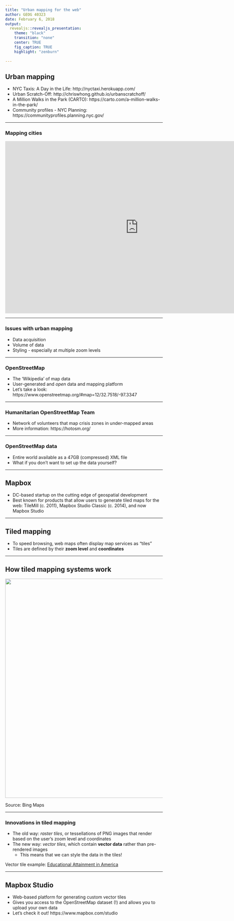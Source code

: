 ```yaml
---
title: "Urban mapping for the web"
author: GEOG 40323
date: February 6, 2018
output: 
  revealjs::revealjs_presentation: 
    theme: "black"
    transition: "none"
    center: TRUE
    fig_caption: TRUE
    highlight: "zenburn"
    
---
```


## Urban mapping

* NYC Taxis: A Day in the Life: http://nyctaxi.herokuapp.com/
* Urban Scratch-Off: http://chriswhong.github.io/urbanscratchoff/
* A Million Walks in the Park (CARTO): https://carto.com/a-million-walks-in-the-park/
* Community profiles - NYC Planning: https://communityprofiles.planning.nyc.gov/

---

### Mapping cities

<iframe src="http://urbanstudies.tcu.edu/wp-content/themes/TCU/map/" height = "550" width = "850" frameborder = "0" scrolling = "no"></iframe>

---

### Issues with urban mapping

* Data acquisition
* Volume of data
* Styling - especially at multiple zoom levels

---

### OpenStreetMap

* The 'Wikipedia' of map data
* User-generated and _open_ data and mapping platform
* Let's take a look: https://www.openstreetmap.org/#map=12/32.7518/-97.3347

---

### Humanitarian OpenStreetMap Team

* Network of volunteers that map crisis zones in under-mapped areas
* More information: https://hotosm.org/

---

### OpenStreetMap data

* Entire world available as a 47GB (compressed) XML file
* What if you don't want to set up the data yourself?  

---

## Mapbox

* DC-based startup on the cutting edge of geospatial development
* Best known for products that allow users to generate tiled maps for the web: TileMill (c. 2011), Mapbox Studio Classic (c. 2014), and now Mapbox Studio

---

## Tiled mapping

* To speed browsing, web maps often display map services as "tiles"
* Tiles are defined by their **zoom level** and **coordinates**

---

## How tiled mapping systems work

<img src=img/tiled-mapping.png style="width: 700px" />

<span class="footnote">Source: Bing Maps</span>

---

### Innovations in tiled mapping

* The old way: _raster tiles_, or tessellations of PNG images that render based on the user's zoom level and coordinates
* The new way: _vector tiles_, which contain __vector data__ rather than pre-rendered images
    * This means that we can style the data in the tiles!

Vector tile example: [Educational Attainment in America](http://personal.tcu.edu/kylewalker/maps/education/index.html#9.93/32.8039/-97.0978)
    
---

## Mapbox Studio

* Web-based platform for generating custom vector tiles
* Gives you access to the OpenStreetMap dataset (!) and allows you to upload your own data
* Let's check it out!  https://www.mapbox.com/studio




<style>

.reveal section img {
  background:none; 
  border:none; 
  box-shadow:none;
  }
  
</style>

